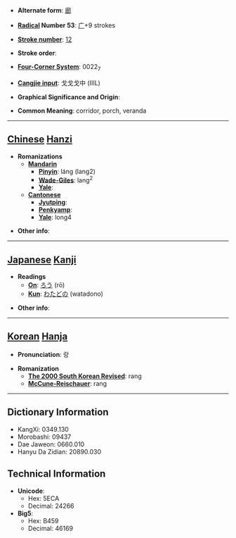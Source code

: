 * '''Alternate form''': [[廊]]

* '''[[Wiktionary:Chinese radical index| Radical]] Number 53''': [[Wiktionary:Chinese radical index 广|广]]+9 strokes

* '''[[Wiktionary:Chinese total strokes index|Stroke number]]''': [[Wiktionary:Chinese total strokes index 12|12]]

* '''Stroke order''': 

* '''[[Wiktionary:Chinese four corner index|Four-Corner System]]''': 0022<sub>7</sub>

* '''[[Wiktionary:Chinese Cangjie index|Cangjie input]]''': 戈戈戈中 (IIIL)

* '''Graphical Significance and Origin''': 

* '''Common Meaning''': corridor, porch, veranda

----

== [[Chinese]] [[Hanzi]] ==

* '''Romanizations'''
** '''[[Mandarin]]'''
*** '''[[Pinyin]]''': láng (lang2)
*** '''[[Wade-Giles]]''': lang<sup>2</sup>
*** '''[[Yale]]''': 
** '''[[Cantonese]]'''
*** '''[[Jyutping]]''':
*** '''[[Penkyamp]]''': 
*** '''[[Yale]]''': long4

* '''Other info''': 

----

== [[Japanese]] [[Kanji]] ==

* '''Readings'''
** '''[[On]]''': [[ろう]] (rō)
** '''[[Kun]]''': [[わたどの]] (watadono)

* '''Other info''':  

----

== [[Korean]] [[Hanja]] ==

* '''Pronunciation''': 랑

* '''Romanization'''
** '''[[The 2000 South Korean Revised Romanization|The 2000 South Korean Revised]]''': rang
** '''[[McCune-Reischauer]]''': rang

----

== Dictionary Information ==

* KangXi: 0349.130
* Morobashi: 09437
* Dae Jaweon: 0660.010
* Hanyu Da Zidian: 20890.030

== Technical Information ==

* '''Unicode''':
** Hex: 5ECA
** Decimal: 24266
* '''Big5''':
** Hex: B459
** Decimal: 46169